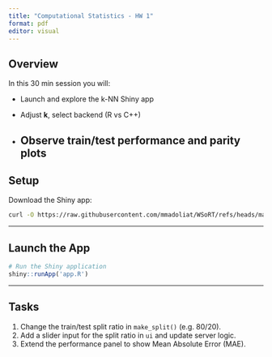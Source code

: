 ```yaml
---
title: "Computational Statistics - HW 1"
format: pdf
editor: visual
---
```


## Overview

In this 30 min session you will:

-   Launch and explore the k-NN Shiny app

-   Adjust **k**, select backend (R vs C++)

-   

    ## Observe train/test performance and parity plots

## Setup

Download the Shiny app:

``` .bash
curl -O https://raw.githubusercontent.com/mmadoliat/WSoRT/refs/heads/main/R/app.R
```

------------------------------------------------------------------------

## Launch the App

``` .r
# Run the Shiny application
shiny::runApp('app.R')
```

------------------------------------------------------------------------

## Tasks

1.  Change the train/test split ratio in `make_split()` (e.g. 80/20).
2.  Add a slider input for the split ratio in `ui` and update server logic.
3.  Extend the performance panel to show Mean Absolute Error (MAE).
